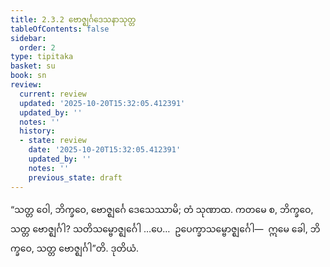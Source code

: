 ```yaml
---
title: 2.3.2 ဗောဇ္ဈင်္ဂဒေသနာသုတ္တ
tableOfContents: false
sidebar:
  order: 2
type: tipitaka
basket: su
book: sn
review:
  current: review
  updated: '2025-10-20T15:32:05.412391'
  updated_by: ''
  notes: ''
  history:
  - state: review
    date: '2025-10-20T15:32:05.412391'
    updated_by: ''
    notes: ''
    previous_state: draft
---
```



<DynamicBreadcrumb />


<ReviewStatus review={frontmatter.review} showDetails={true} />

<HypothesisAnnotation frontmatter={frontmatter} />

<Division number="203" book="sn" e="ch" v="18" p="308">

<Paragraph number="465" book="sn">
“သတ္တ ဝေါ, ဘိက္ခဝေ, ဗောဇ္ဈင်္ဂေ ဒေသေဿာမိ; တံ သုဏာထ. ကတမေ စ, ဘိက္ခဝေ, သတ္တ ဗောဇ္ဈင်္ဂါ? သတိသမ္ဗောဇ္ဈင်္ဂေါ …ပေ…  ဥပေက္ခာသမ္ဗောဇ္ဈင်္ဂေါ—  ဣမေ ခေါ, ဘိက္ခဝေ, သတ္တ ဗောဇ္ဈင်္ဂါ”တိ.

</Paragraph>
</Division>

<Paragraph number="466" type="center" book="sn">
ဒုတိယံ.
</Paragraph>
